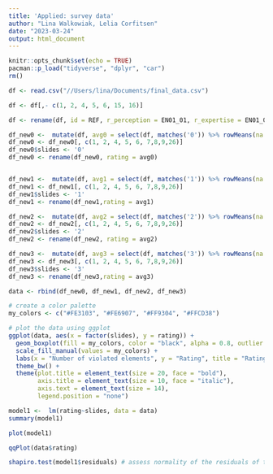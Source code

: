 ```yaml
---
title: 'Applied: survey data'
author: "Lina Walkowiak, Lelia Corfitsen"
date: "2023-03-24"
output: html_document
---
```


```r
knitr::opts_chunk$set(echo = TRUE)
pacman::p_load("tidyverse", "dplyr", "car")
rm()
```


```r
df <- read.csv("//Users/lina/Documents/final_data.csv")

df <- df[,- c(1, 2, 4, 5, 6, 15, 16)]

df <- rename(df, id = REF, r_perception = EN01_01, r_expertise = EN01_02, r_mental = EN01_03, r_attention = EN01_04, memory=EN02_01, age = IN02, gender = IN03, cogsci = IN05, p1 = SD01_01, e1 = SD02_01, m1 = SD03_01, a1 = SD04_01, p0 = SE01_01, e0 = SE02_01, m0 = SE03_01, a0 = SE04_01, p2 =SI01_01, e2 =SI02_01, m2 = SI03_01, a2= SI04_01, p3 =SL01_01, e3 = SL02_01, m3= SL03_01, a3 = SL04_01)

```




```r

df_new0 <-  mutate(df, avg0 = select(df, matches('0')) %>% rowMeans(na.rm=T))
df_new0 <- df_new0[, c(1, 2, 4, 5, 6, 7,8,9,26)]
df_new0$slides <- '0'
df_new0 <- rename(df_new0, rating = avg0)


df_new1 <-  mutate(df, avg1 = select(df, matches('1')) %>% rowMeans(na.rm=T))
df_new1 <- df_new1[, c(1, 2, 4, 5, 6, 7,8,9,26)]
df_new1$slides <- '1'
df_new1 <- rename(df_new1,rating = avg1)

df_new2 <-  mutate(df, avg2 = select(df, matches('2')) %>% rowMeans(na.rm=T))
df_new2 <- df_new2[, c(1, 2, 4, 5, 6, 7,8,9,26)]
df_new2$slides <- '2'
df_new2 <- rename(df_new2, rating = avg2)

df_new3 <-  mutate(df, avg3 = select(df, matches('3')) %>% rowMeans(na.rm=T))
df_new3 <- df_new3[, c(1, 2, 4, 5, 6, 7,8,9,26)]
df_new3$slides <- '3'
df_new3 <- rename(df_new3,rating = avg3)
```


```r
data <- rbind(df_new0, df_new1, df_new2, df_new3)
```

```r
# create a color palette
my_colors <- c("#FE3103", "#FE6907", "#FF9304", "#FFCD38")

# plot the data using ggplot
ggplot(data, aes(x = factor(slides), y = rating)) +
  geom_boxplot(fill = my_colors, color = "black", alpha = 0.8, outlier.shape = NA, ) +
  scale_fill_manual(values = my_colors) +
  labs(x = "Number of violated elements", y = "Rating", title = "Ratings of presented slides") +
  theme_bw() +
  theme(plot.title = element_text(size = 20, face = "bold"),
        axis.title = element_text(size = 10, face = "italic"),
        axis.text = element_text(size = 14),
        legend.position = "none")
```
```r
model1 <-  lm(rating~slides, data = data)
summary(model1)
```
```r

plot(model1)

qqPlot(data$rating)

shapiro.test(model1$residuals) # assess normality of the residuals of the whole model 

```

